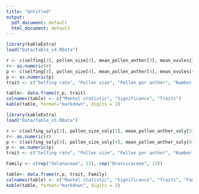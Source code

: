 ```yaml
---
title: "Untitled"
output:
  pdf_document: default
  html_document: default
---
```

```r
library(kableExtra)
load("Data/Table_s4.RData")

r <- c(selfing[3], pollen_size[3], mean_pollen_anther[3], mean_ovules[3], pollen_ovule_ratio[3], stigma_area[3], stigma_length[3], stigma_width[3], style_length[3], style_width[3], ovary_length[3], ovary_width[3], si_index[3])
r<- as.numeric(r)
p <- c(selfing[4], pollen_size[4], mean_pollen_anther[4], mean_ovules[4], pollen_ovule_ratio[4], stigma_area[4], stigma_length[4], stigma_width[4], style_length[4], style_width[4], ovary_length[4], ovary_width[4],si_index[4])
p <- as.numeric(p)
trait <- c("Selfing rate", "Pollen size", "Pollen per anther", "Number of ovules", "**Pollen-ovule ratio**", "Stigmatic area", "Stigma length", "Stigma width", "Style length", "Style width","Ovary length","Ovary width", "Self-incompatibility index")

table<- data.frame(r,p, trait)
colnames(table) <- c("Mantel statistic", "Significance", "Traits")
kable(table, format="markdown", digits = 2)
```


```r
library(kableExtra)
load("Data/Table_s5.RData")

r <- c(selfing_soly[3], pollen_size_soly[3], mean_pollen_anther_soly[3], mean_ovules_soly[3], pollen_ovule_ratio_soly[3], stigma_area_soly[3], stigma_length_soly[3], stigma_width_soly[3], style_length_soly[3], style_width_soly[3], ovary_length_soly[3], ovary_width_soly[3], si_index_soly[3],selfing_bras[3], pollen_size_bras[3], mean_pollen_anther_bras[3], mean_ovules_bras[3], pollen_ovule_ratio_bras[3], stigma_area_bras[3], stigma_length_bras[3], stigma_width_bras[3], style_length_bras[3], style_width_bras[3], ovary_length_bras[3], ovary_width_bras[3], si_index_bras[3])
r<- as.numeric(r)
p <- c(selfing_soly[4], pollen_size_soly[4], mean_pollen_anther_soly[4], mean_ovules_soly[4], pollen_ovule_ratio_soly[4], stigma_area_soly[4], stigma_length_soly[4], stigma_width_soly[4], style_length_soly[4], style_width_soly[4], ovary_length_soly[4], ovary_width_soly[4],si_index_soly[4],selfing_bras[4], pollen_size_bras[4], mean_pollen_anther_bras[4], mean_ovules_bras[4], pollen_ovule_ratio_bras[4], stigma_area_bras[4], stigma_length_bras[4], stigma_width_bras[4], style_length_bras[4], style_width_bras[4], ovary_length_bras[4], ovary_width_bras[4],si_index_bras[4])
p <- as.numeric(p)
trait <- c("Selfing rate", "Pollen size", "Pollen per anther", "Number of ovules", "Pollen-ovule ratio", "Stigmatic area", "Stigma length", "Stigma width", "Style length", "Style width","Ovary length","Ovary width", "**Self-incompatibility index**","Selfing rate", "Pollen size", "Pollen per anther", "Number of ovules", "Pollen-ovule ratio", "Stigmatic area", "Stigma length", "Stigma width", "Style length", "Style width","Ovary length","Ovary width", "Self-incompatibility index")

Family <- c(rep("Solanaceae", 13), rep("Brassicaceae", 13))  

table<- data.frame(r,p, trait, Family)
colnames(table) <- c("Mantel statistic", "Significance", "Traits", "Family")
kable(table, format="markdown", digits = 2)
```

